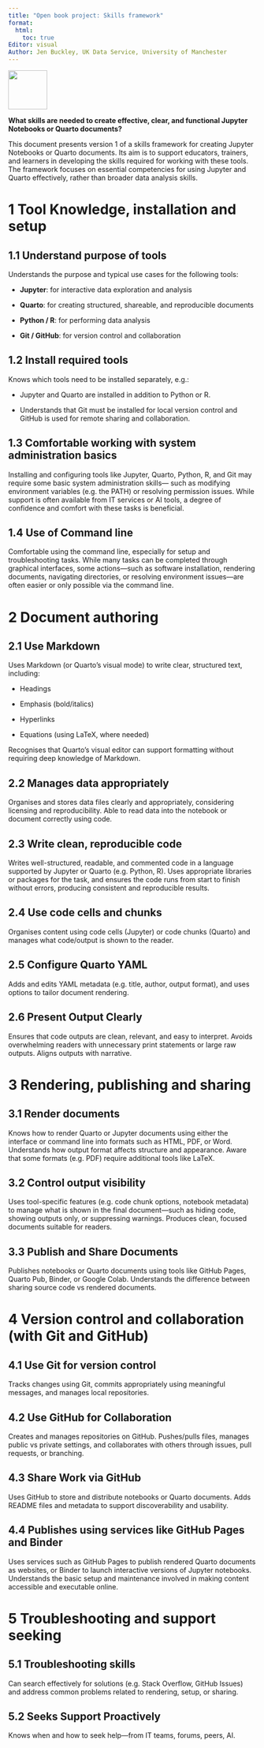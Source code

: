 ```yaml
---
title: "Open book project: Skills framework"
format:
  html:
    toc: true
Editor: visual
Author: Jen Buckley, UK Data Service, University of Manchester
---
```


![](logo.jpeg){width="79"}

**What skills are needed to create effective, clear, and functional Jupyter Notebooks or Quarto documents?**

This document presents version 1 of a skills framework for creating Jupyter Notebooks or Quarto documents. Its aim is to support educators, trainers, and learners in developing the skills required for working with these tools. The framework focuses on essential competencies for using Jupyter and Quarto effectively, rather than broader data analysis skills.

# 1 Tool Knowledge, installation and setup

## 1.1 Understand purpose of tools

Understands the purpose and typical use cases for the following tools:

-   **Jupyter**: for interactive data exploration and analysis

-   **Quarto**: for creating structured, shareable, and reproducible documents

-   **Python / R**: for performing data analysis

-   **Git / GitHub**: for version control and collaboration

## 1.2 Install required tools

Knows which tools need to be installed separately, e.g.:

-   Jupyter and Quarto are installed in addition to Python or R.

-   Understands that Git must be installed for local version control and GitHub is used for remote sharing and collaboration.

## 1.3 Comfortable working with system administration basics

Installing and configuring tools like Jupyter, Quarto, Python, R, and Git may require some basic system administration skills— such as modifying environment variables (e.g. the PATH) or resolving permission issues. While support is often available from IT services or AI tools, a degree of confidence and comfort with these tasks is beneficial.

## 1.4 Use of Command line

Comfortable using the command line, especially for setup and troubleshooting tasks. While many tasks can be completed through graphical interfaces, some actions—such as software installation, rendering documents, navigating directories, or resolving environment issues—are often easier or only possible via the command line.

# 2 Document authoring

## 2.1 Use Markdown

Uses Markdown (or Quarto’s visual mode) to write clear, structured text, including:

-   Headings

-   Emphasis (bold/italics)

-   Hyperlinks

-   Equations (using LaTeX, where needed)

Recognises that Quarto’s visual editor can support formatting without requiring deep knowledge of Markdown.

## 2.2 Manages data appropriately 

Organises and stores data files clearly and appropriately, considering licensing and reproducibility. Able to read data into the notebook or document correctly using code.

## 2.3 Write clean, reproducible code

Writes well-structured, readable, and commented code in a language supported by Jupyter or Quarto (e.g. Python, R). Uses appropriate libraries or packages for the task, and ensures the code runs from start to finish without errors, producing consistent and reproducible results.

## 2.4 Use code cells and chunks

Organises content using code cells (Jupyter) or code chunks (Quarto) and manages what code/output is shown to the reader.

## 2.5 Configure Quarto YAML

Adds and edits YAML metadata (e.g. title, author, output format), and uses options to tailor document rendering.

## 2.6 Present Output Clearly

Ensures that code outputs are clean, relevant, and easy to interpret. Avoids overwhelming readers with unnecessary print statements or large raw outputs. Aligns outputs with narrative.

# 3 Rendering, publishing and sharing

## 3.1 Render documents

Knows how to render Quarto or Jupyter documents using either the interface or command line into formats such as HTML, PDF, or Word. Understands how output format affects structure and appearance. Aware that some formats (e.g. PDF) require additional tools like LaTeX.

## 3.2 Control output visibility

Uses tool-specific features (e.g. code chunk options, notebook metadata) to manage what is shown in the final document—such as hiding code, showing outputs only, or suppressing warnings. Produces clean, focused documents suitable for readers.

## 3.3 Publish and Share Documents

Publishes notebooks or Quarto documents using tools like GitHub Pages, Quarto Pub, Binder, or Google Colab. Understands the difference between sharing source code vs rendered documents.

# 4 Version control and collaboration (with Git and GitHub)

## 4.1 Use Git for version control

Tracks changes using Git, commits appropriately using meaningful messages, and manages local repositories.

## 4.2 Use GitHub for Collaboration

Creates and manages repositories on GitHub. Pushes/pulls files, manages public vs private settings, and collaborates with others through issues, pull requests, or branching.

## 4.3 Share Work via GitHub

Uses GitHub to store and distribute notebooks or Quarto documents. Adds README files and metadata to support discoverability and usability.

## 4.4 Publishes using services like GitHub Pages and Binder

Uses services such as GitHub Pages to publish rendered Quarto documents as websites, or Binder to launch interactive versions of Jupyter notebooks. Understands the basic setup and maintenance involved in making content accessible and executable online.

# 5 Troubleshooting and support seeking

## 5.1 Troubleshooting skills

Can search effectively for solutions (e.g. Stack Overflow, GitHub Issues) and address common problems related to rendering, setup, or sharing.

## 5.2 Seeks Support Proactively

Knows when and how to seek help—from IT teams, forums, peers, AI.
